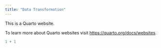 ```yaml
---
title: "Data Transformation"
---
```


This is a Quarto website.

To learn more about Quarto websites visit <https://quarto.org/docs/websites>.

```r
1 + 1
```
